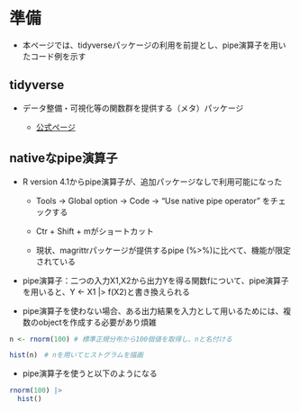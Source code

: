 # 準備 {#intro}

- 本ページでは、tidyverseパッケージの利用を前提とし、pipe演算子を用いたコード例を示す

## tidyverse

- データ整備・可視化等の関数群を提供する（メタ）パッケージ

  - [公式ページ](https://www.tidyverse.org/learn/)

## nativeなpipe演算子

- R version 4.1からpipe演算子が、追加パッケージなしで利用可能になった

  - Tools -> Global option -> Code -> "Use native pipe operator" をチェックする
  
  - Ctr + Shift + mがショートカット
  
  - 現状、magrittrパッケージが提供するpipe (%>%)に比べて、機能が限定されている

- pipe演算子：二つの入力X1,X2から出力Yを得る関数fについて、pipe演算子を用いると、Y <- X1 |> f(X2)と書き換えられる

- pipe演算子を使わない場合、ある出力結果を入力として用いるためには、複数のobjectを作成する必要があり煩雑

```r
n <- rnorm(100) # 標準正規分布から100個値を取得し、nと名付ける

hist(n)　# nを用いてヒストグラムを描画
```

- pipe演算子を使うと以下のようになる

```r
rnorm(100) |> 
  hist()
```
